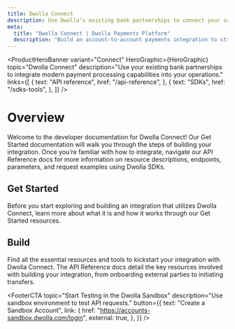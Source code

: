 ```yaml
---
title: Dwolla Connect
description: Use Dwolla’s existing bank partnerships to connect your software to the banking infrastructure.
meta:
  title: "Dwolla Connect | Dwolla Payments Platform"
  description: "Build an account-to-account payments integration to streamline your business payments and improve your bottom line."
---
```



<ProductHeroBanner
  variant="Connect"
  HeroGraphic={HeroGraphic}
  topic="Dwolla Connect"
  description="Use your existing bank partnerships to integrate modern payment processing capabilities into your operations."
  links={[
    {
      text: "API reference",
      href: "/api-reference",
    },
    {
      text: "SDKs",
      href: "/sdks-tools",
    },
  ]}
/>

# Overview

Welcome to the developer documentation for Dwolla Connect! Our Get Started documentation will walk you through the steps of building your integration. Once you’re familiar with how to integrate, navigate our API Reference docs for more information on resource descriptions, endpoints, parameters, and request examples using Dwolla SDKs.

## Get Started

Before you start exploring and building an integration that utilizes Dwolla Connect, learn more about what it is and how it works through our Get Started resources.

<CardGrid maxColumns="2">
  <Card
    topic="What is Dwolla Connect?"
    description="Learn about Dwolla Connect’s robust features and how it simplifies creating seamless and secure account-to-account payments for businesses and developers."
    links={[
      {
        text: "Read Docs",
        href: "/docs/connect/what-is-dwolla-connect",
        external: false,
      },
    ]}
  />
  <Card
    topic="Planning Your Integration"
    description="Understanding the steps for a Dwolla Connect integration and for taking your integration live."
    links={[
      {
        text: "Read Docs",
        href: "/docs/connect/planning-your-integration",
        external: false,
      },
    ]}
  />
</CardGrid>

## Build

Find all the essential resources and tools to kickstart your integration with Dwolla Connect. The API Reference docs detail the key resources involved with building your integration, from onboarding external parties to initiating transfers.

<CardGrid maxColumns="2">
  <Card
    topic="API Reference"
    description="The API Reference provides detailed information about Dwolla Connect’s API functionality. Includes resource descriptions, endpoints, schemas, and error codes."
    links={[
      {
        text: "Read Docs",
        href: "/api-reference",
        external: false,
      },
    ]}
  />
  <Card
    topic="Postman Collection"
    description="Postman is a powerful tool that can be used to get started with API development and testing. Import the Dwolla Connect collection to get started with making API requests."
    links={[
      {
        text: "View Collection",
        href: "https://www.postman.com/dwolladev/workspace/dwolla/collection/5009345-52001489-7e46-4576-b76c-f7e581cdac15",
        external: true,
      },
    ]}
  />
</CardGrid>

<FooterCTA
  topic="Start Testing in the Dwolla Sandbox"
  description="Use sandbox environment to test API requests."
  button={{
    text: "Create a Sandbox Account",
    link: {
      href: "https://accounts-sandbox.dwolla.com/login",
      external: true,
    },
  }}
/>
